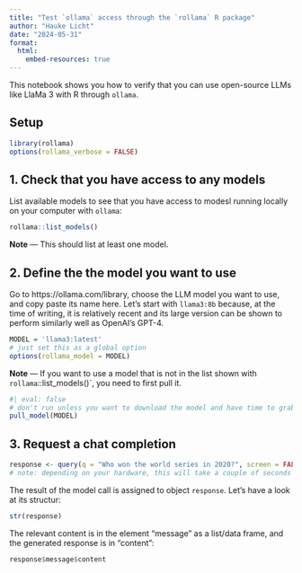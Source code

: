 ```yaml
---
title: "Test `ollama` access through the `rollama` R package"
author: "Hauke Licht"
date: "2024-05-31"
format: 
  html:
    embed-resources: true
---
```


This notebook shows you how to verify that you can use open-source LLMs like LlaMa 3 with R through `ollama`.

## Setup

```R
library(rollama)
options(rollama_verbose = FALSE)
```
## 1. Check that you have access to any models

List available models to see that you have access to modesl running locally on your computer with `ollama`:

```r
rollama::list_models()
```
**Note** &mdash; This should list at least one model.

## 2. Define the the model you want to use

Go to https://ollama.com/library, choose the LLM model you want to use, and copy paste its name here.
Let's start with `llama3:8b` because, at the time of writing, it is relatively recent and its large version can be shown to perform similarly well as OpenAI's GPT-4.

```r
MODEL = 'llama3:latest'
# just set this as a global option
options(rollama_model = MODEL)
```

**Note** &mdash; If you want to use a model that is not in the list shown with `rollama`::list_models()`, you need to first pull it.

```r
#| eval: false
# don't run unless you want to download the model and have time to grab a tea
pull_model(MODEL)
```

## 3. Request a chat completion

```r
response <- query(q = "Who won the world series in 2020?", screen = FALSE)
# note: depending on your hardware, this will take a couple of seconds
```

The result of the model call is assigned to object `response`.
Let's have a look at its structur:

```r
str(response)
```

The relevant content is in the element "message" as a list/data frame, and the generated response is in "content":

```r
response$message$content
```